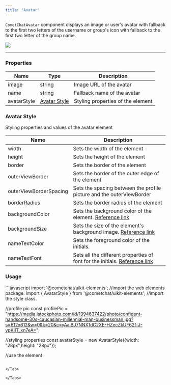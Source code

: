 ```yaml
---
title: "Avatar"
---
```




`CometChatAvatar` component displays an image or user's avatar with fallback to the first two letters of the username or group's icon with fallback to the first two letter of the group name.

<Frame>
  <img src="/images/2d5e5bdb-iaut9ris3qsp06esxrfgn13x9y6uzpulcrgiocg97f47keqml8k1zc3tbi2osmdq-2068d7d2d32a12ca9dfbfbcc514a7288.png" />
</Frame>

***

### Properties

| Name        | Type                                                   | Description                       |
| ----------- | ------------------------------------------------------ | --------------------------------- |
| image       | string                                                 | Image URL of the avatar           |
| name        | string                                                 | Fallback name of the avatar       |
| avatarStyle | [Avatar Style](/web-elements/avatar#avatar-style) | Styling properties of the element |

### Avatar Style

Styling properties and values of the avatar element

| Name                   | Description                                                                                                                         |
| ---------------------- | ----------------------------------------------------------------------------------------------------------------------------------- |
| width                  | Sets the width of the element                                                                                                       |
| height                 | Sets the height of the element                                                                                                      |
| border                 | Sets the border of the element                                                                                                      |
| outerViewBorder        | Sets the border of the outer edge of the element                                                                                    |
| outerViewBorderSpacing | Sets the spacing between the profile picture and the outerViewBorder                                                                |
| borderRadius           | Sets the border radius of the element                                                                                               |
| backgroundColor        | Sets the background color of the element. [Reference link](https://developer.mozilla.org/en-US/docs/Web/CSS/background-color)       |
| backgroundSize         | Sets the size of the element's background image. [Reference link](https://developer.mozilla.org/en-US/docs/Web/CSS/background-size) |
| nameTextColor          | Sets the foreground color of the initials.                                                                                          |
| nameTextFont           | Sets all the different properties of font for the initials. [Reference link](https://developer.mozilla.org/en-US/docs/Web/CSS/font) |

### Usage

<Tabs>
<Tab title="JavaScript">
```javascript
import '@cometchat/uikit-elements'; //import the web elements package.
import  { AvatarStyle } from '@cometchat/uikit-elements'; //import the style class.

//profile pic
const profilePic = "https://media.istockphoto.com/id/1394637422/photo/confident-handsome-30s-caucasian-millennial-man-businessman.jpg?s=612x612&w=0&k=20&c=yAaiBJ7NNX1dC2XE-HZecZkUF62f-J-ypKiIT_xn7eA=";

//styling properties
const avatarStyle = new AvatarStyle({width: "28px",height: "28px"});

//use the element
<cometchat-avatar image={profilePic} avatarStyle={avatarStyle} />
```

</Tab>

</Tabs>
